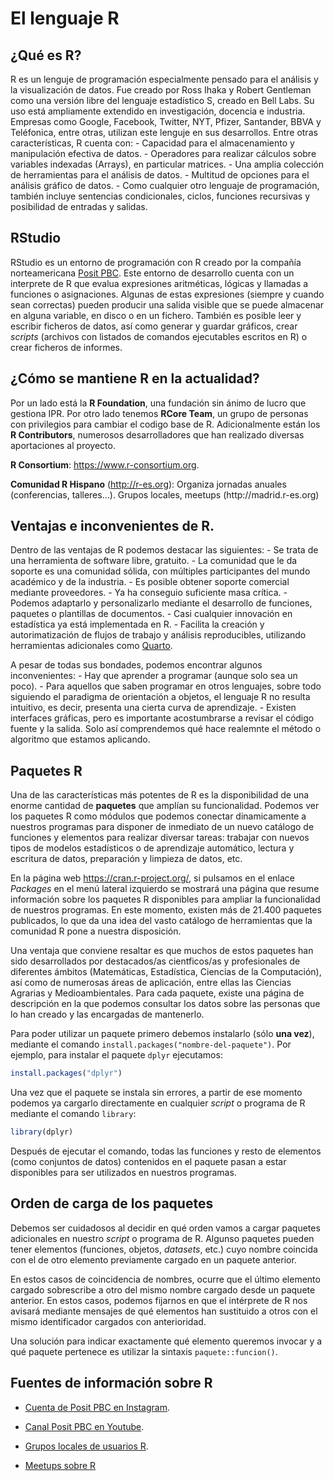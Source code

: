 # El lenguaje R

## ¿Qué es R?

R es un lenguje de programación especialmente pensado para el análisis y la visualización de datos. Fue creado por Ross Ihaka y Robert Gentleman como una versión libre del lenguaje estadístico S, creado en Bell Labs. Su uso está ampliamente extendido en investigación, docencia e industria. Empresas como Google, Facebook, Twitter, NYT, Pfizer, Santander, BBVA y Teléfonica, entre otras, utilizan este lenguje en sus desarrollos. Entre otras características, R cuenta con:
- Capacidad para el almacenamiento y manipulación efectiva de datos.
- Operadores para realizar cálculos sobre variables indexadas (Arrays), en particular matrices.
- Una amplia colección de herramientas para el análisis de datos.
- Multitud de opciones para el análisis gráfico de datos.
- Como cualquier otro lenguaje de programación, también incluye sentencias condicionales, ciclos, funciones recursivas y posibilidad de entradas y salidas.

## RStudio

RStudio es un entorno de programación con R creado por la compañía norteamericana [Posit PBC](https://posit.co/). Este entorno de desarrollo cuenta con un interprete de R que evalua expresiones aritméticas, lógicas y llamadas a funciones o asignaciones. Algunas de estas expresiones (siempre y cuando sean correctas) pueden producir una salida visible que se puede almacenar en alguna variable, en disco o en un fichero. También es posible leer y escribir ficheros de datos, así como generar y guardar gráficos, crear *scripts* (archivos con listados de comandos ejecutables escritos en R) o crear ficheros de informes.

## ¿Cómo se mantiene R en la actualidad?

Por un lado está la **R Foundation**, una fundación sin ánimo de lucro que gestiona IPR. Por otro lado tenemos **RCore Team**, un grupo de personas con privilegios para cambiar el codigo base de R. Adicionalmente están los **R Contributors**, numerosos desarrolladores que han realizado diversas aportaciones al proyecto. 

**R Consortium**: <https://www.r-consortium.org>.

**Comunidad R Hispano** (<http://r-es.org>): Organiza jornadas anuales (conferencias, talleres...). Grupos locales, meetups (http://madrid.r-es.org)

## Ventajas e inconvenientes de R.

Dentro de las ventajas de R podemos destacar las siguientes:
- Se trata de una herramienta de software libre, gratuito.
- La comunidad que le da soporte es una comunidad sólida, con múltiples participantes del mundo académico y de la industria.
- Es posible obtener soporte comercial mediante proveedores.
- Ya ha conseguio suficiente masa crítica.
- Podemos adaptarlo y personalizarlo mediante el desarrollo de funciones, paquetes o plantillas de documentos.
- Casi cualquier innovación en estadística ya está implementada en R.
- Facilita la creación y autorimatización de flujos de trabajo y análisis reproducibles, utilizando herramientas adicionales como [Quarto](https://quarto.org).

A pesar de todas sus bondades, podemos encontrar algunos inconvenientes:
- Hay que aprender a programar (aunque solo sea un poco).
- Para aquellos que saben programar en otros lenguajes, sobre todo siguiendo el paradigma de orientación a objetos, el lenguaje R no resulta intuitivo, es decir, presenta una cierta curva de aprendizaje.
- Existen interfaces gráficas, pero es importante acostumbrarse a revisar el código fuente y la salida. Solo así comprendemos qué hace realemnte el método o algoritmo que estamos aplicando.


## Paquetes R {#sec-r-packages}

Una de las características más potentes de R es la disponibilidad de una enorme cantidad de
**paquetes** que amplían su funcionalidad. Podemos ver los paquetes R como módulos que podemos
conectar dinamicamente a nuestros programas para disponer de inmediato de un nuevo catálogo de
funciones y elementos para realizar diversar tareas: trabajar con nuevos tipos de modelos
estadísticos o de aprendizaje automático, lectura y escritura de datos, preparación y limpieza de
datos, etc.

En la página web <https://cran.r-project.org/>, si pulsamos en el enlace *Packages* en el menú lateral
izquierdo se mostrará una página que resume información sobre los paquetes R disponibles para ampliar
la funcionalidad de nuestros programas. En este momento, existen más de 21.400 paquetes publicados, lo
que da una idea del vasto catálogo de herramientas que la comunidad R pone a nuestra disposición.

Una ventaja que conviene resaltar es que muchos de estos paquetes han sido desarrollados por destacados/as
cientficos/as y profesionales de diferentes ámbitos (Matemáticas, Estadística, Ciencias de la Computación),
así como de numerosas áreas de aplicación, entre ellas las Ciencias Agrarias y Medioambientales. Para
cada paquete, existe una página de descripción en la que podemos consultar los datos sobre las personas
que lo han creado y las encargadas de mantenerlo.

Para poder utilizar un paquete primero debemos instalarlo (sólo **una vez**), mediante el comando
`install.packages("nombre-del-paquete")`. Por ejemplo, para instalar el paquete `dplyr` ejecutamos:

```r
install.packages("dplyr")
```

Una vez que el paquete se instala sin errores, a partir de ese momento podemos ya cargarlo directamente
en cualquier *script* o programa de R mediante el comando `library`:

```r
library(dplyr)
```

Después de ejecutar el comando, todas las funciones y resto de elementos (como conjuntos de datos)
contenidos en el paquete pasan a estar disponibles para ser utilizados en nuestros programas.

::: {.callout-warning}
## Orden de carga de los paquetes

Debemos ser cuidadosos al decidir en qué orden vamos a cargar paquetes adicionales
en nuestro *script* o programa de R. Algunso paquetes pueden tener elementos (funciones,
objetos, *datasets*, etc.) cuyo nombre coincida con el de otro elemento previamente cargado
en un paquete anterior.

En estos casos de coincidencia de nombres, ocurre que el último elemento cargado sobrescribe
a otro del mismo nombre cargado desde un paquete anterior. En estos casos, podemos fijarnos en
que el intérprete de R nos avisará mediante mensajes de qué elementos han sustituido a otros
con el mismo identificador cargados con anterioridad.

Una solución para indicar exactamente qué elemento queremos invocar y a qué paquete pertenece es
utilizar la sintaxis ```paquete::funcion()```.
:::

## Fuentes de información sobre R

- [Cuenta de Posit PBC en Instagram](https://www.instagram.com/posit.pbc).

- [Canal Posit PBC en Youtube](https://www.youtube.com/@PositPBC).

- [Grupos locales de usuarios R](https://r-es.org/grupos-locales/).

- [Meetups sobre R](https://www.meetup.com/es-ES/grupo-de-usuarios-de-r-de-madrid/)




